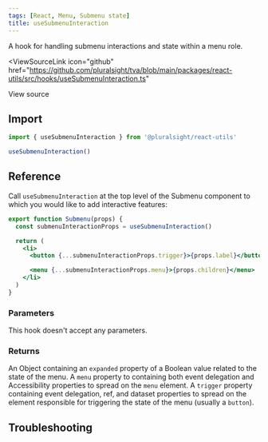 ```yaml
---
tags: [React, Menu, Submenu state]
title: useSubmenuInteraction
---
```



<p className="size-xxl">
  A hook for handling submenu interactions and state within a menu role.
</p>

<ViewSourceLink
  icon="github"
  href="https://github.com/pluralsight/tva/blob/main/packages/react-utils/src/hooks/useSubmenuInteraction.ts"
>
  View source
</ViewSourceLink>

## Import

```javascript
import { useSubmenuInteraction } from '@pluralsight/react-utils'
```

```typescript
useSubmenuInteraction()
```

## Reference

Call `useSubmenuInteraction` at the top level of the Submenu component to which you would like to add interactive features:

```jsx showLineNumbers {2,6,8}
export function Submenu(props) {
  const submenuInteractionProps = useSubmenuInteraction()

  return (
    <li>
      <button {...submenuInteractionProps.trigger}>{props.label}</button>

      <menu {...submenuInteractionProps.menu}>{props.children}</menu>
    </li>
  )
}
```

### Parameters

This hook doesn't accept any parameters.

### Returns

An Object containing an `expanded` property of a Boolean value related to the state of the menu. A `menu` property to containing both event delegation and Accessibility properties to spread on the `menu` element. A `trigger` property containing event delegation, ref, and dataset properties to spread on the element responsible for triggering the state of the menu (usually a `button`).

## Troubleshooting
